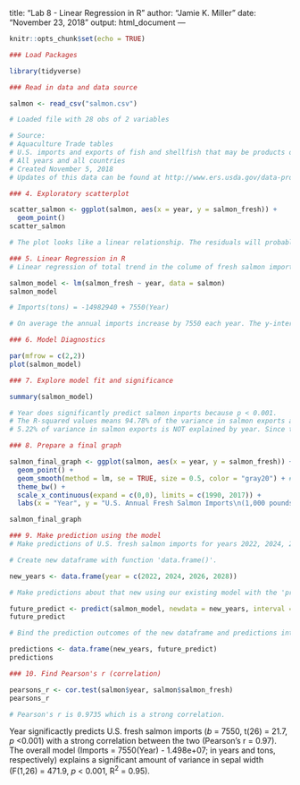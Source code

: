 title: "Lab 8 - Linear Regression in R"
author: "Jamie K. Miller"
date: "November 23, 2018"
output: html_document
---

```r
knitr::opts_chunk$set(echo = TRUE)
```

```r
### Load Packages

library(tidyverse)

```

```r
### Read in data and data source

salmon <- read_csv("salmon.csv")

# Loaded file with 28 obs of 2 variables

# Source: 
# Aquaculture Trade tables
# U.S. imports and exports of fish and shellfish that may be products of aquaculture.
# All years and all countries
# Created November 5, 2018
# Updates of this data can be found at http://www.ers.usda.gov/data-products/aquaculture-data.aspx

```

```r
### 4. Exploratory scatterplot

scatter_salmon <- ggplot(salmon, aes(x = year, y = salmon_fresh)) +
  geom_point()
scatter_salmon

# The plot looks like a linear relationship. The residuals will probably be normally distributed.

```

```r
### 5. Linear Regression in R
# Linear regression of total trend in the colume of fresh salmon imported to the U.S. from 1990 to 2017.

salmon_model <- lm(salmon_fresh ~ year, data = salmon)
salmon_model

# Imports(tons) = -14982940 + 7550(Year)

# On average the annual imports increase by 7550 each year. The y-intercept is -14982940 which means at year 0 the average annual imports were almost -15 million tons. Extrapolating for past values requires a starting point where 7550(Year) > -14982940.

```


```r
### 6. Model Diagnostics

par(mfrow = c(2,2))
plot(salmon_model)

```

```r
### 7. Explore model fit and significance

summary(salmon_model)

# Year does significantly predict salmon inports because p < 0.001.
# The R-squared values means 94.78% of the variance in salmon exports and be explained by year.
# 5.22% of variance in salmon exports is NOT explained by year. Since there is only one predictor variable, we use Multiple R-squared, rather than adjusted R-squared.

```

```r
### 8. Prepare a final graph

salmon_final_graph <- ggplot(salmon, aes(x = year, y = salmon_fresh)) +
  geom_point() +
  geom_smooth(method = lm, se = TRUE, size = 0.5, color = "gray20") + # Shaded area is std error of 95% CI. Size is line width.
  theme_bw() +
  scale_x_continuous(expand = c(0,0), limits = c(1990, 2017)) +
  labs(x = "Year", y = "U.S. Annual Fresh Salmon Imports\n(1,000 pounds)")

salmon_final_graph

```

```r
### 9. Make prediction using the model
# Make predictions of U.S. fresh salmon imports for years 2022, 2024, 2026, and 2028.

# Create new dataframe with function 'data.frame()'.

new_years <- data.frame(year = c(2022, 2024, 2026, 2028))

# Make predictions about that new using our existing model with the 'predict()' function.

future_predict <- predict(salmon_model, newdata = new_years, interval = "confidence")
future_predict

# Bind the prediction outcomes of the new dataframe and predictions into a new dataframe that can be used for graphs and/or tables.

predictions <- data.frame(new_years, future_predict)
predictions 

```

```r
### 10. Find Pearson's r (correlation)

pearsons_r <- cor.test(salmon$year, salmon$salmon_fresh)
pearsons_r

# Pearson's r is 0.9735 which is a strong correlation.
```

Year significactly predicts U.S. fresh salmon imports (*b* = 7550, t(26) = 21.7, *p* <0.001) with a strong correlation between the two (Pearson's r = 0.97). The overall model (Imports = 7550(Year) - 1.498e+07; in years and tons, respectively) explains a significant amount of variance in sepal width (F(1,26) = 471.9, *p* < 0.001, R^2^ = 0.95).







